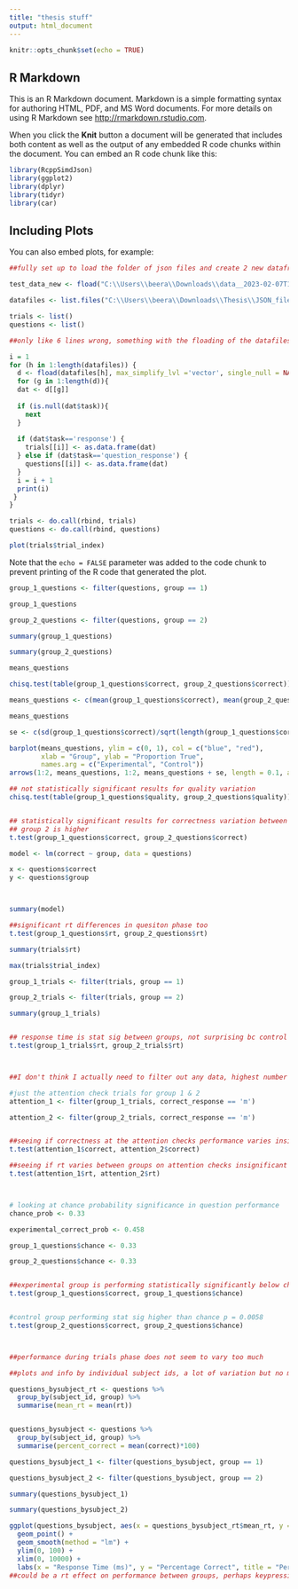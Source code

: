 ---
title: "thesis stuff"
output: html_document
---

```{r setup, include=FALSE}
knitr::opts_chunk$set(echo = TRUE)
```

## R Markdown

This is an R Markdown document. Markdown is a simple formatting syntax for authoring HTML, PDF, and MS Word documents. For more details on using R Markdown see <http://rmarkdown.rstudio.com>.

When you click the **Knit** button a document will be generated that includes both content as well as the output of any embedded R code chunks within the document. You can embed an R code chunk like this:

```{r}
library(RcppSimdJson)
library(ggplot2)
library(dplyr)
library(tidyr)
library(car)
```

## Including Plots

You can also embed plots, for example:

```{r}

##fully set up to load the folder of json files and create 2 new dataframes for questions and trials portion of experiment, test_data_new is not needed

test_data_new <- fload("C:\\Users\\beera\\Downloads\\data__2023-02-07T17_07_36.543Z_.json", max_simplify_lvl = "vector")

datafiles <- list.files("C:\\Users\\beera\\Downloads\\Thesis\\JSON_files", pattern='*.json', full.names = TRUE)

trials <- list()
questions <- list()

##only like 6 lines wrong, something with the floading of the datafiles, it shouldn't be datafiles there, alex says structure and ordering is wrong 

i = 1
for (h in 1:length(datafiles)) {
  d <- fload(datafiles[h], max_simplify_lvl ='vector', single_null = NA, empty_array=NA, empty_object=NA)
  for (g in 1:length(d)){
  dat <- d[[g]]
  
  if (is.null(dat$task)){
    next
  }
  
  if (dat$task=='response') {
    trials[[i]] <- as.data.frame(dat)
  } else if (dat$task=='question_response') {
    questions[[i]] <- as.data.frame(dat)
  }
  i = i + 1
  print(i)
 }
}

trials <- do.call(rbind, trials)
questions <- do.call(rbind, questions)

plot(trials$trial_index)

```
Note that the `echo = FALSE` parameter was added to the code chunk to prevent printing of the R code that generated the plot.


```{r}

group_1_questions <- filter(questions, group == 1)

group_1_questions

group_2_questions <- filter(questions, group == 2)

```

```{r}

summary(group_1_questions)

summary(group_2_questions)

means_questions

```
```{r}
chisq.test(table(group_1_questions$correct, group_2_questions$correct))

means_questions <- c(mean(group_1_questions$correct), mean(group_2_questions$correct))

means_questions

se <- c(sd(group_1_questions$correct)/sqrt(length(group_1_questions$correct)), sd(group_2_questions$correct)/sqrt(length(group_2_questions$correct)))

barplot(means_questions, ylim = c(0, 1), col = c("blue", "red"), 
        xlab = "Group", ylab = "Proportion True", 
        names.arg = c("Experimental", "Control"))
arrows(1:2, means_questions, 1:2, means_questions + se, length = 0.1, angle = 90, code = 3)

```


```{r}
## not statistically significant results for quality variation
chisq.test(table(group_1_questions$quality, group_2_questions$quality))


## statistically significant results for correctness variation between groups, 
## group 2 is higher
t.test(group_1_questions$correct, group_2_questions$correct)

```
```{r}

model <- lm(correct ~ group, data = questions)

x <- questions$correct
y <- questions$group



summary(model)

```

```{r}
##significant rt differences in quesiton phase too
t.test(group_1_questions$rt, group_2_questions$rt)

```


```{r}

summary(trials$rt)

max(trials$trial_index)

group_1_trials <- filter(trials, group == 1)

group_2_trials <- filter(trials, group == 2)

summary(group_1_trials)


## response time is stat sig between groups, not surprising bc control doesn't have to press after each response, likely a little worse at task overall.
t.test(group_1_trials$rt, group_2_trials$rt)



##I don't think I actually need to filter out any data, highest number of hitting error message walls seems to be 7 (trial index minimum of 126, highest is only 133 following trials stage)

```

```{r}

#just the attention check trials for group 1 & 2
attention_1 <- filter(group_1_trials, correct_response == 'm')

attention_2 <- filter(group_2_trials, correct_response == 'm')


##seeing if correctness at the attention checks performance varies insignificant p = 0.25
t.test(attention_1$correct, attention_2$correct)

##seeing if rt varies between groups on attention checks insignificant p = 0.8, since rt varies overall but not on attention checks this shows that the attention checks seem to be working and that the rt difference overall is just being driven by the lack of attention checks for the control group and the experimental group being faster with the non attention trials
t.test(attention_1$rt, attention_2$rt)



# looking at chance probability significance in question performance
chance_prob <- 0.33

experimental_correct_prob <- 0.458

group_1_questions$chance <- 0.33

group_2_questions$chance <- 0.33


##experimental group is performing statistically significantly below chance but barely (p = 0.046)
t.test(group_1_questions$correct, group_1_questions$chance)


#control group performing stat sig higher than chance p = 0.0058
t.test(group_2_questions$correct, group_2_questions$chance)



##performance during trials phase does not seem to vary too much

```


``` {r}

##plots and info by individual subject ids, a lot of variation but no major outliers it seems ? control group seems highly varied

questions_bysubject_rt <- questions %>%
  group_by(subject_id, group) %>%
  summarise(mean_rt = mean(rt))


questions_bysubject <- questions %>%
  group_by(subject_id, group) %>%
  summarise(percent_correct = mean(correct)*100)

questions_bysubject_1 <- filter(questions_bysubject, group == 1)

questions_bysubject_2 <- filter(questions_bysubject, group == 2)

summary(questions_bysubject_1)

summary(questions_bysubject_2)

ggplot(questions_bysubject, aes(x = questions_bysubject_rt$mean_rt, y = percent_correct, color = group)) + 
  geom_point() + 
  geom_smooth(method = "lm") +
  ylim(0, 100) +
  xlim(0, 10000) +
  labs(x = "Response Time (ms)", y = "Percentage Correct", title = "Performance by Group")
##could be a rt effect on performance between groups, perhaps keypressing effects rt which affects performance. higher rt = more likely correct due to more accurate episodic recollection of sequence
```
